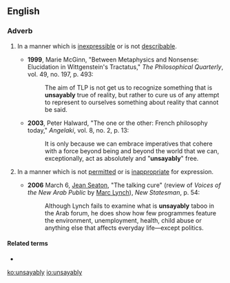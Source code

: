 ==English==

===Adverb===
{{en-adv}}

# {{label|en|philosophy|rare}} In a manner which is [[inexpressible]] or is not [[describable]].
#* '''1999''', Marie McGinn, "Between Metaphysics and Nonsense: Elucidation in Wittgenstein's Tractatus," ''The Philosophical Quarterly'', vol. 49, no. 197, p. 493:
#*: The aim of TLP is not get us to recognize something that is '''unsayably''' true of reality, but rather to cure us of any attempt to represent to ourselves something about reality that cannot be said.
#* '''2003''', Peter Halward, "The one or the other: French philosophy today," ''Angelaki'', vol. 8, no. 2, p. 13:
#*: It is only because we can embrace imperatives that cohere with a force beyond being and beyond the world that we can, exceptionally, act as absolutely and "'''unsayably'''" free.
# {{label|en|rare}} In a manner which is not [[permit]]ted or is [[inappropriate]] for expression.
#* '''2006''' March 6, [[w:Jean Seaton|Jean Seaton]], "The talking cure" (review of ''Voices of the New Arab Public'' by [[w:Marc Lynch|Marc Lynch]]), ''New Statesman'', p. 54:
#*: Although Lynch fails to examine what is '''unsayably''' taboo in the Arab forum, he does show how few programmes feature the environment, unemployment, health, child abuse or anything else that affects everyday life—except politics.

====Related terms====
* {{l|en|unsayable}}

[[ko:unsayably]]
[[io:unsayably]]